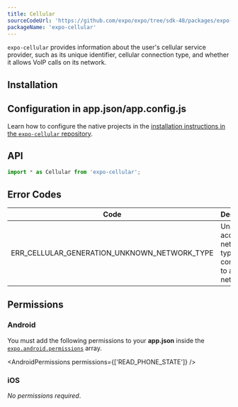 ```yaml
---
title: Cellular
sourceCodeUrl: 'https://github.com/expo/expo/tree/sdk-48/packages/expo-cellular'
packageName: 'expo-cellular'
---
```



`expo-cellular` provides information about the user's cellular service provider, such as its unique identifier, cellular connection type, and whether it allows VoIP calls on its network.

<PlatformsSection android emulator ios web />

## Installation

<APIInstallSection />

## Configuration in app.json/app.config.js

<ConfigReactNative>

Learn how to configure the native projects in the [installation instructions in the `expo-cellular` repository](https://github.com/expo/expo/tree/main/packages/expo-cellular#installation-in-bare-react-native-projects).

</ConfigReactNative>

## API

```js
import * as Cellular from 'expo-cellular';
```

<APISection packageName="expo-cellular" apiName="Cellular" />

## Error Codes

| Code                                         | Description                                                          |
| -------------------------------------------- | -------------------------------------------------------------------- |
| ERR_CELLULAR_GENERATION_UNKNOWN_NETWORK_TYPE | Unable to access network type or not connected to a cellular network |

## Permissions

### Android

You must add the following permissions to your **app.json** inside the [`expo.android.permissions`](/versions/latest/config/app/#permissions) array.

<AndroidPermissions permissions={['READ_PHONE_STATE']} />

### iOS

_No permissions required_.
